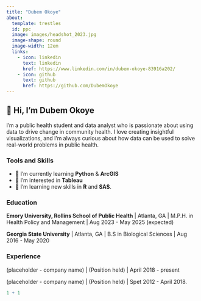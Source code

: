 ```yaml
---
title: "Dubem Okoye"
about:
  template: trestles
  id: ppc
  image: images/headshot_2023.jpg
  image-shape: round
  image-width: 12em
  links:
    - icon: linkedin
      text: linkedin
      href: https://www.linkedin.com/in/dubem-okoye-83916a202/
    - icon: github
      text: github
      href: https://github.com/DubemOkoye
---
```

## 👋 Hi, I’m Dubem Okoye
I'm a public health student and data analyst who is passionate about using data to drive change in community health. I love creating insightful visualizations, and I’m always curious about how data can be used to solve real-world problems in public health.

### Tools and Skills
- 🌱 I’m currently learning **Python** & **ArcGIS**
- 👀 I’m interested in **Tableau**
- 🌱 I’m learning new skills in **R** and **SAS**.

:::{#ppc}

### Education

**Emory University, Rollins School of Public Health** | Atlanta, GA | M.P.H. in Health Policy and Management | Aug 2023 - May 2025 (expected)

**Georgia State University** | Atlanta, GA | B.S in Biological Sciences | Aug 2016 - May 2020

### Experience

(placeholder - company name) \| (Position held) \| April 2018 - present

(placeholder - company name) \| (Position held) \| Spet 2012 - April 2018.

:::

```r
1 + 1
```
